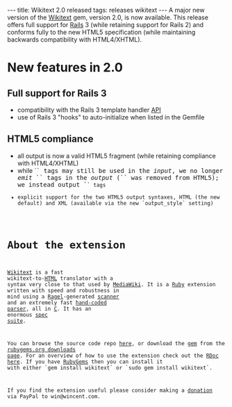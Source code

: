 ---
title: Wikitext 2.0 released
tags: releases wikitext
---
A major new version of the [[Wikitext]] gem, version 2.0, is now available. This release offers full support for [[Rails]] 3 (while retaining support for Rails 2) and conforms fully to the new HTML5 specification (while maintaining backwards compatibility with HTML4/XHTML).

= New features in 2.0 =

== Full support for Rails 3 ==

* compatibility with the Rails 3 template handler [[API]]
* use of Rails 3 "hooks" to auto-initialize when listed in the Gemfile

== HTML5 compliance ==

* all output is now a valid HTML5 fragment (while retaining compliance with HTML4/XHTML)
* while `<tt>` tags may still be used in the ''input'', we no longer ''emit'' `<tt>` tags in the ''output'' (`<tt>` was removed from HTML5); we instead output `<code>` tags
* explicit support for the two HTML5 output syntaxes, HTML (the new default) and XML (available via the new `output_style` setting)

= About the extension =

[[Wikitext]] is a fast wikitext-to-[[HTML]] translator with a syntax very close to that used by [[MediaWiki]]. It is a [[Ruby]] extension written with speed and robustness in mind using a [[Ragel]]-generated [http://git.wincent.com/wikitext.git/blob/HEAD:/ext/wikitext_ragel.rl scanner] and an extremely fast [http://git.wincent.com/wikitext.git/blob/HEAD:/ext/parser.c hand-coded parser], all in [[C]]. It has an enormous [http://git.wincent.com/wikitext.git/tree/HEAD:/spec spec suite].

You can browse the source code repo [http://git.wincent.com/wikitext.git here], or download the [[gem]] from the [http://rubygems.org/gems/wikitext rubygems.org downloads page]. For an overview of how to use the extension check out the [[RDoc]] [http://wikitext.rubyforge.org/ here]. If you have [[RubyGems]] then you can install it with either `gem install wikitext` or `sudo gem install wikitext`.

If you find the extension useful please consider making a [https://www.paypal.com/cgi-bin/webscr?cmd=_xclick&business=win@wincent.com&item_name=Wikitext+donation&no_note=1&currency_code=EUR&lc=GB donation] via PayPal to win@wincent.com.
